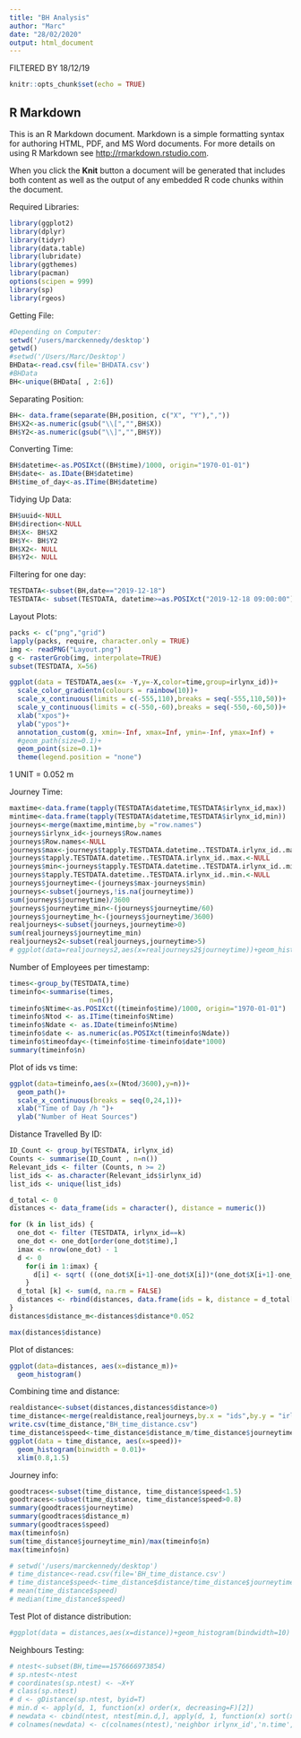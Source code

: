 ```yaml
---
title: "BH Analysis"
author: "Marc"
date: "28/02/2020"
output: html_document
---
```


FILTERED BY 18/12/19

```r
knitr::opts_chunk$set(echo = TRUE)
```

## R Markdown

This is an R Markdown document. Markdown is a simple formatting syntax for authoring HTML, PDF, and MS Word documents. For more details on using R Markdown see <http://rmarkdown.rstudio.com>.

When you click the **Knit** button a document will be generated that includes both content as well as the output of any embedded R code chunks within the document.

Required Libraries:
```r
library(ggplot2)
library(dplyr)
library(tidyr)
library(data.table)
library(lubridate)
library(ggthemes)
library(pacman)
options(scipen = 999)
library(sp)
library(rgeos)
```

Getting File:
```r
#Depending on Computer:
setwd('/users/marckennedy/desktop')
getwd()
#setwd('/Users/Marc/Desktop')
BHData<-read.csv(file='BHDATA.csv')
#BHData
BH<-unique(BHData[ , 2:6])

```

Separating Position:
```r
BH<- data.frame(separate(BH,position, c("X", "Y"),","))
BH$X2<-as.numeric(gsub("\\[","",BH$X))
BH$Y2<-as.numeric(gsub("\\]","",BH$Y))
```

Converting Time:
```r
BH$datetime<-as.POSIXct((BH$time)/1000, origin="1970-01-01")
BH$date<- as.IDate(BH$datetime)
BH$time_of_day<-as.ITime(BH$datetime)
```

Tidying Up Data:
```r
BH$uuid<-NULL
BH$direction<-NULL
BH$X<- BH$X2
BH$Y<- BH$Y2
BH$X2<- NULL
BH$Y2<- NULL
```

Filtering for one day:
```r
TESTDATA<-subset(BH,date=="2019-12-18")
TESTDATA<- subset(TESTDATA, datetime>=as.POSIXct("2019-12-18 09:00:00") & datetime<=as.POSIXct("2019-12-18 17:00:00"))
```

Layout Plots:
```r
packs <- c("png","grid")
lapply(packs, require, character.only = TRUE) 
img <- readPNG("Layout.png") 
g <- rasterGrob(img, interpolate=TRUE) 
subset(TESTDATA, X=56)

ggplot(data = TESTDATA,aes(x= -Y,y=-X,color=time,group=irlynx_id))+
  scale_color_gradientn(colours = rainbow(10))+
  scale_x_continuous(limits = c(-555,110),breaks = seq(-555,110,50))+
  scale_y_continuous(limits = c(-550,-60),breaks = seq(-550,-60,50))+
  xlab("xpos")+
  ylab("ypos")+
  annotation_custom(g, xmin=-Inf, xmax=Inf, ymin=-Inf, ymax=Inf) +
  #geom_path(size=0.1)+
  geom_point(size=0.1)+
  theme(legend.position = "none")
```

1 UNIT = 0.052 m

Journey Time:
```r
maxtime<-data.frame(tapply(TESTDATA$datetime,TESTDATA$irlynx_id,max))
mintime<-data.frame(tapply(TESTDATA$datetime,TESTDATA$irlynx_id,min))
journeys<-merge(maxtime,mintime,by ="row.names")
journeys$irlynx_id<-journeys$Row.names
journeys$Row.names<-NULL
journeys$max<-journeys$tapply.TESTDATA.datetime..TESTDATA.irlynx_id..max.
journeys$tapply.TESTDATA.datetime..TESTDATA.irlynx_id..max.<-NULL
journeys$min<-journeys$tapply.TESTDATA.datetime..TESTDATA.irlynx_id..min.
journeys$tapply.TESTDATA.datetime..TESTDATA.irlynx_id..min.<-NULL
journeys$journeytime<-(journeys$max-journeys$min)
journeys<-subset(journeys,!is.na(journeytime))
sum(journeys$journeytime)/3600
journeys$journeytime_min<-(journeys$journeytime/60)
journeys$journeytime_h<-(journeys$journeytime/3600)
realjourneys<-subset(journeys,journeytime>0)
sum(realjourneys$journeytime_min)
realjourneys2<-subset(realjourneys,journeytime>5)
# ggplot(data=realjourneys2,aes(x=realjourneys2$journeytime))+geom_histogram(binwidth = 0.05)+scale_x_log10()
```

Number of Employees per timestamp:
```r
times<-group_by(TESTDATA,time)
timeinfo<-summarise(times,
                    n=n())
timeinfo$Ntime<-as.POSIXct((timeinfo$time)/1000, origin="1970-01-01")
timeinfo$Ntod <- as.ITime(timeinfo$Ntime)
timeinfo$Ndate <- as.IDate(timeinfo$Ntime)
timeinfo$date <- as.numeric(as.POSIXct(timeinfo$Ndate))
timeinfo$timeofday<-(timeinfo$time-timeinfo$date*1000)
summary(timeinfo$n)

```

Plot of ids vs time:
```r
ggplot(data=timeinfo,aes(x=(Ntod/3600),y=n))+
  geom_path()+
  scale_x_continuous(breaks = seq(0,24,1))+
  xlab("Time of Day /h ")+
  ylab("Number of Heat Sources")
```


Distance Travelled By ID:
```r
ID_Count <- group_by(TESTDATA, irlynx_id)
Counts <- summarise(ID_Count , n=n())
Relevant_ids <- filter (Counts, n >= 2)
list_ids <- as.character(Relevant_ids$irlynx_id)
list_ids <- unique(list_ids)

d_total <- 0
distances <- data_frame(ids = character(), distance = numeric())

for (k in list_ids) {
  one_dot <- filter (TESTDATA, irlynx_id==k)
  one_dot <- one_dot[order(one_dot$time),]
  imax <- nrow(one_dot) - 1
  d <- 0
    for(i in 1:imax) {
      d[i] <- sqrt( ((one_dot$X[i+1]-one_dot$X[i])*(one_dot$X[i+1]-one_dot$X[i]))+((one_dot$Y[i+1]-one_dot$Y[i])*(one_dot$Y[i+1]-one_dot$Y[i])))
    }
  d_total [k] <- sum(d, na.rm = FALSE)
  distances <- rbind(distances, data.frame(ids = k, distance = d_total[k]))
}
distances$distance_m<-distances$distance*0.052

max(distances$distance)
```

Plot of distances:
```r
ggplot(data=distances, aes(x=distance_m))+
  geom_histogram()
```

Combining time and distance:
```r
realdistance<-subset(distances,distances$distance>0)
time_distance<-merge(realdistance,realjourneys,by.x = "ids",by.y = "irlynx_id")
write.csv(time_distance,"BH_time_distance.csv")
time_distance$speed<-time_distance$distance_m/time_distance$journeytime
ggplot(data = time_distance, aes(x=speed))+
  geom_histogram(binwidth = 0.01)+
  xlim(0.8,1.5)
```

Journey info:
```r
goodtraces<-subset(time_distance, time_distance$speed<1.5)
goodtraces<-subset(time_distance, time_distance$speed>0.8)
summary(goodtraces$journeytime)
summary(goodtraces$distance_m)
summary(goodtraces$speed)
max(timeinfo$n)
sum(time_distance$journeytime_min)/max(timeinfo$n)
max(timeinfo$n)
```


```r
# setwd('/users/marckennedy/desktop')
# time_distance<-read.csv(file='BH_time_distance.csv')
# time_distance$speed<-time_distance$distance/time_distance$journeytime
# mean(time_distance$speed)
# median(time_distance$speed)
```


Test Plot of distance distribution:
```r
#ggplot(data = distances,aes(x=distance))+geom_histogram(bindwidth=10)
```

Neighbours Testing:
```r

# ntest<-subset(BH,time==1576666973854)
# sp.ntest<-ntest
# coordinates(sp.ntest) <- ~X+Y
# class(sp.ntest)
# d <- gDistance(sp.ntest, byid=T)
# min.d <- apply(d, 1, function(x) order(x, decreasing=F)[2])
# newdata <- cbind(ntest, ntest[min.d,], apply(d, 1, function(x) sort(x, decreasing=F)[2]))
# colnames(newdata) <- c(colnames(ntest),'neighbor irlynx_id','n.time','n.X','n.Y', '','','', 'distance')
```

